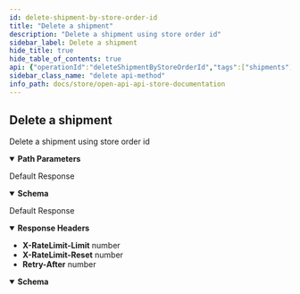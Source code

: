 ```yaml
---
id: delete-shipment-by-store-order-id
title: "Delete a shipment"
description: "Delete a shipment using store order id"
sidebar_label: Delete a shipment
hide_title: true
hide_table_of_contents: true
api: {"operationId":"deleteShipmentByStoreOrderId","tags":["shipments"],"description":"Delete a shipment using store order id","parameters":[{"in":"path","name":"storeOrderId","required":true,"schema":{"type":"string"}}],"security":[{"oaAuth":["shipments:write"]}],"responses":{"200":{"description":"Default Response","content":{"application/json":{"schema":{"type":"object","properties":{"success":{"type":"boolean"}},"required":["success"]}}}},"429":{"description":"Default Response","headers":{"X-RateLimit-Limit":{"schema":{"type":"number","example":300}},"X-RateLimit-Reset":{"schema":{"type":"number","example":60}},"Retry-After":{"schema":{"type":"number","example":60000}}},"content":{"application/json":{"schema":{"type":"object","properties":{"error":{"type":"string"}}}}}}},"method":"delete","path":"/v1/orders/{storeOrderId}/shipment","servers":[{"url":"https://api.isendu.dev/"}],"securitySchemes":{"oaAuth":{"type":"oauth2","flows":{"clientCredentials":{"description":"OAuth2 client credentials flow must be a Json Post","tokenUrl":"/api-store/oauth/token","scopes":{"write:order":"Create/delete/update order","read:order":"Read order","write:shipment":"Create/delete shipment","read:shipment":"Read shipment","read:tracking":"Get tracking","read:carriers":"Get carriers","read:parcels":"Get parcels"}}}},"bearerS2SAuth":{"type":"http","scheme":"bearer","bearerFormat":"JWT"}},"info":{"title":"OpenApi api-store documentation","description":"OpenApi api-store documentation","version":"1.0.0","basePath":"/api-store"},"postman":{"name":"Delete a shipment","description":{"content":"Delete a shipment using store order id","type":"text/plain"},"url":{"path":["v1","orders",":storeOrderId","shipment"],"host":["{{baseUrl}}"],"query":[],"variable":[{"disabled":false,"description":{"content":"(Required) ","type":"text/plain"},"type":"any","value":"","key":"storeOrderId"}]},"header":[{"key":"Accept","value":"application/json"}],"method":"DELETE","auth":{"type":"oauth2","oauth2":[]}}}
sidebar_class_name: "delete api-method"
info_path: docs/store/open-api-api-store-documentation
---
```



## Delete a shipment



Delete a shipment using store order id

<details style={{"marginBottom":"1rem"}} data-collapsed={false} open={true}><summary style={{}}><strong>Path Parameters</strong></summary><div><ul><ParamsItem className={"paramsItem"} param={{"in":"path","name":"storeOrderId","required":true,"schema":{"type":"string"}}}></ParamsItem></ul></div></details><div><ApiTabs><TabItem label={"200"} value={"200"}><div>

Default Response

</div><div><MimeTabs groupId={"mime-type"}><TabItem label={"application/json"} value={"application/json"}><SchemaTabs groupId={"schema-tabs"}><TabItem label={"Schema"} value={"Schema"}><details style={{}} data-collapsed={false} open={true}><summary style={{"textAlign":"left"}}><strong>Schema</strong></summary><div style={{"textAlign":"left","marginLeft":"1rem"}}></div><ul style={{"marginLeft":"1rem"}}><SchemaItem collapsible={false} name={"success"} required={false} schemaDescription={undefined} schemaName={"boolean"} qualifierMessage={undefined} defaultValue={undefined}></SchemaItem></ul></details></TabItem><TabItem label={"Example (from schema)"} value={"Example (from schema)"}><ResponseSamples responseExample={"{\n  \"success\": true\n}"} language={"json"}></ResponseSamples></TabItem></SchemaTabs></TabItem></MimeTabs></div></TabItem><TabItem label={"429"} value={"429"}><div>

Default Response

</div><details style={{"textAlign":"left","marginBottom":"1rem"}} data-collaposed={true} open={false}><summary style={{}}><strong>Response Headers</strong></summary><ul style={{"marginLeft":"1rem"}}><li className={"schemaItem"}><summary style={{}}><strong>X-RateLimit-Limit</strong><span style={{"opacity":"0.6"}}> number</span></summary><div></div></li><li className={"schemaItem"}><summary style={{}}><strong>X-RateLimit-Reset</strong><span style={{"opacity":"0.6"}}> number</span></summary><div></div></li><li className={"schemaItem"}><summary style={{}}><strong>Retry-After</strong><span style={{"opacity":"0.6"}}> number</span></summary><div></div></li></ul></details><div><MimeTabs groupId={"mime-type"}><TabItem label={"application/json"} value={"application/json"}><SchemaTabs groupId={"schema-tabs"}><TabItem label={"Schema"} value={"Schema"}><details style={{}} data-collapsed={false} open={true}><summary style={{"textAlign":"left"}}><strong>Schema</strong></summary><div style={{"textAlign":"left","marginLeft":"1rem"}}></div><ul style={{"marginLeft":"1rem"}}><SchemaItem collapsible={false} name={"error"} required={false} schemaDescription={undefined} schemaName={"string"} qualifierMessage={undefined} defaultValue={undefined}></SchemaItem></ul></details></TabItem><TabItem label={"Example (from schema)"} value={"Example (from schema)"}><ResponseSamples responseExample={"{\n  \"error\": \"string\"\n}"} language={"json"}></ResponseSamples></TabItem></SchemaTabs></TabItem></MimeTabs></div></TabItem></ApiTabs></div>
      
